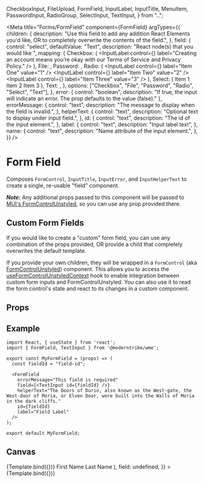   CheckboxInput,
  FileUpload,
  FormField,
  InputLabel,
  InputTitle,
  MenuItem,
  PasswordInput,
  RadioGroup,
  SelectInput,
  TextInput,
} from "..";

<Meta
  title="Forms/FormField"
  component={FormField}
  argTypes={{
    children: {
      description:
        "Use this field to add any addition React Elements you'd like, OR to completely overwrite the contents of the field.",
    },
    field: {
      control: "select",
      defaultValue: "Text",
      description: "React node(s) that you would like ",
      mapping: {
        Checkbox: (
          <InputLabel
            control={<CheckboxInput />}
            label="Creating an account means you’re okay with our Terms of Service and Privacy Policy."
          />
        ),
        File: <FileUpload />,
        Password: <PasswordInput />,
        Radio: (
          <RadioGroup>
            <InputLabel control={<Radio />} label="Item One" value="1" />
            <InputLabel control={<Radio />} label="Item Two" value="2" />
            <InputLabel control={<Radio />} label="Item Three" value="3" />
          </RadioGroup>
        ),
        Select: (
          <SelectInput placeholder="Select">
            <MenuItem id="item1" key="1" value="Item 1">
              Item 1
            </MenuItem>
            <MenuItem id="item2" key="2" value="Item 2">
              Item 2
            </MenuItem>
            <MenuItem id="item3" key="3" value="Item 3">
              Item 3
            </MenuItem>
          </SelectInput>
        ),
        Text: <TextInput />,
      },
      options: ["Checkbox", "File", "Password", "Radio", "Select", "Text"],
    },
    error: {
      control: "boolean",
      description: "If true, the input will indicate an error. The prop defaults to the value (false)."
    },
    errorMessage: {
      control: "text",
      description: "The message to display when the field is invalid.",
    },
    helperText: {
      control: "text",
      description: "Optional text to display under input field.",
    },
    id: {
      control: "text",
      description: "The id of the input element.",
    },
    label: {
      control: "text",
      description: "Input label text",
    },
    name: {
      control: "text",
      description: "Name attribute of the input element.",
    },
  }}
/>


# Form Field

Composes `FormControl`, `InputTitle`, `InputError`, and `InputHelperText` to create a single, re-usable "field" component.

**_Note:_** Any additional props passed to this component will be passed to <a href="https://mui.com/base/react-form-control/" target="_blank">MUI's FormControlUnstyled</a>, so you can use any prop provided there.

## Custom Form Fields

If you would like to create a "custom" form field, you can use any combination of the props provided, OR provide a child that completely overwrites the default template.

If you provide your own children, they will be wrapped in a `FormControl` (aka <a href="https://mui.com/base/react-form-control/" target="_blank">FormControlUnstyled</a>) component. This allows you to access the <a href="https://mui.com/base/react-form-control/#useformcontrolunstyledcontext-hook" target="_blank">useFormControlUnstyledContext</a> hook to enable integration between custom form inputs and FormControlUnstyled. You can also use it to read the form control's state and react to its changes in a custom component.

## Props

<ArgsTable story="." />

## Example

```
import React, { useState } from 'react';
import { FormField, TextInput } from '@moderntribe/wme';

export const MyFormField = (props) => (
  const fieldId = "field-id";

  <FormField
    errorMessage="This field is required"
    field={<TextInput id={fieldId} />}
    helperText="The Doors of Durin, also known as the West-gate, the West-door of Moria, or Elven Door, were built into the Walls of Moria in the dark cliffs."
    id={fieldId}
    label="Field Label"
  />
);

export default MyFormField;
```

## Canvas

<Canvas>
  <Story
    name="Base"
    args={{
      label: "Field label",
    }}
  >
    {Template.bind({})}
  </Story>
  <Story
    name="Custom"
    args={{
      children: (
        <Grid container spacing={2}>
          <Grid item xs={6}>
            <InputTitle>First Name</InputTitle>
            <TextInput placeholder="First" />
          </Grid>
          <Grid item xs={6}>
            <InputTitle>Last Name</InputTitle>
            <TextInput placeholder="Last" />
          </Grid>
        </Grid>
      ),
      field: undefined,
    }}
  >
    {Template.bind({})}
  </Story>
</Canvas>
